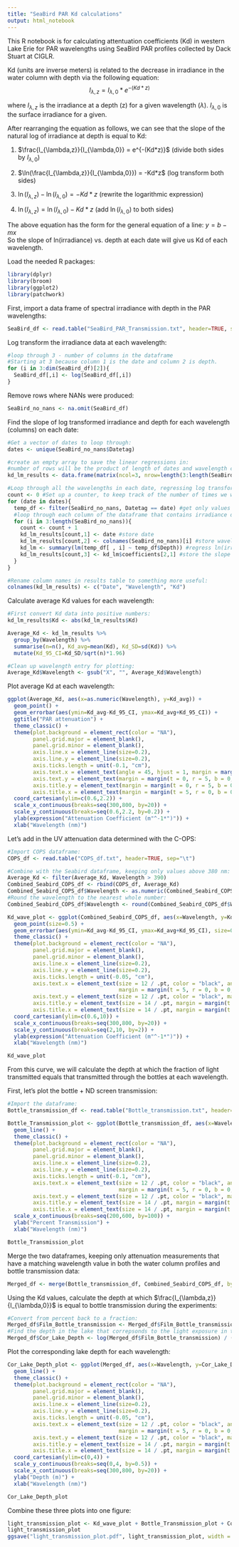 ---
title: "SeaBird PAR Kd calculations"
output: html_notebook
---

This R notebook is for calculating attentuation coefficients (Kd) in western Lake Erie for PAR wavelengths using SeaBird PAR profiles collected by Dack Stuart at CIGLR.  

Kd (units are inverse meters) is related to the decrease in irradiance in the water column with depth via the following equation: 
$$I_{\lambda,z} = I_{\lambda,0} * e^{-(Kd*z)} $$   

where $I_{\lambda,z}$ is the irradiance at a depth (z) for a given wavelength $(\lambda)$. $I_{\lambda,0}$ is the surface irradiance for a given.  

After rearranging the equation as follows, we can see that the slope of the natural log of irradiance at depth is equal to Kd:  

1. $\frac{I_{\lambda,z}}{I_{\lambda,0}} = e^{-(Kd*z)}$ (divide both sides by $I_{\lambda,0}$)  

2. $\ln(\frac{I_{\lambda,z}}{I_{\lambda,0}}) = -Kd*z$ (log transform both sides)   

3. $\ln({I_{\lambda,z}}) - \ln({I_{\lambda,0}}) = -Kd*z$ (rewrite the logarithmic expression)  

4. $\ln({I_{\lambda,z}}) = \ln({I_{\lambda,0}}) - Kd*z$  (add $\ln({I_{\lambda,0}})$ to both sides)  


The above equation has the form for the general equation of a line: $y = b - mx$  
So the slope of ln(irradiance) vs. depth at each date will give us Kd of each wavelength. 

Load the needed R packages:
```{r}
library(dplyr)
library(broom)
library(ggplot2)
library(patchwork)
```

First, import a data frame of spectral irradiance with depth in the PAR wavelengths:  
```{r}
SeaBird_df <- read.table("SeaBird_PAR_Transmission.txt", header=TRUE, sep="\t")
```

Log transform the irradiance data at each wavelength:
```{r}
#loop through 3 - number of columns in the dataframe
#Starting at 3 because column 1 is the date and column 2 is depth.
for (i in 3:dim(SeaBird_df)[2]){
  SeaBird_df[,i] <- log(SeaBird_df[,i])
}
```
Remove rows where NANs were produced:
```{r}
SeaBird_no_nans <- na.omit(SeaBird_df)
```

Find the slope of log transformed irradiance and depth for each wavelength (columns) on each date:  
```{r}
#Get a vector of dates to loop through:
dates <- unique(SeaBird_no_nans$Datetag)

#create an empty array to save the linear regressions in:  
#number of rows will be the product of length of dates and wavelength columns:  
kd_lm_results <- data.frame(matrix(ncol=3, nrow=length(3:length(SeaBird_no_nans)) * length(dates)))

#Loop through all the wavelengths in each date, regressing log transformed irradiance against depth:  
count <- 0 #Set up a counter, to keep track of the number of times we went through the loop and index the results later
for (date in dates){
  temp_df <- filter(SeaBird_no_nans, Datetag == date) #get only values from one date.
  #loop through each column of the dataframe that contains irradiance data. Start at column 3 because dates are in column 1 and depth is in column 2
  for (i in 3:length(SeaBird_no_nans)){ 
    count <- count + 1 
    kd_lm_results[count,1] <- date #store date
    kd_lm_results[count,2] <- colnames(SeaBird_no_nans)[i] #store wavelength
    kd_lm <- summary(lm(temp_df[ , i] ~ temp_df$Depth)) #regress ln(irradiance) vs depth
    kd_lm_results[count,3] <- kd_lm$coefficients[2,1] #store the slope value (Kd)
  }
}

#Rename column names in results table to something more useful:
colnames(kd_lm_results) <- c("Date", "Wavelength", "Kd")
```

Calculate average Kd values for each wavelength:  
```{r}
#First convert Kd data into positive numbers:
kd_lm_results$Kd <- abs(kd_lm_results$Kd)

Average_Kd <- kd_lm_results %>%
  group_by(Wavelength) %>%
  summarise(n=n(), Kd_avg=mean(Kd), Kd_SD=sd(Kd)) %>%
  mutate(Kd_95_CI=Kd_SD/sqrt(n)*1.96)

#Clean up wavelength entry for plotting:
Average_Kd$Wavelength <- gsub("X", "", Average_Kd$Wavelength)
``` 

Plot average Kd at each wavelength:
```{r}
ggplot(Average_Kd, aes(x=as.numeric(Wavelength), y=Kd_avg)) +
  geom_point() +
  geom_errorbar(aes(ymin=Kd_avg-Kd_95_CI, ymax=Kd_avg+Kd_95_CI)) +
  ggtitle("PAR attenuation") +
  theme_classic() +
  theme(plot.background = element_rect(color = "NA"),
        panel.grid.major = element_blank(),
        panel.grid.minor = element_blank(),
        axis.line.x = element_line(size=0.2),
        axis.line.y = element_line(size=0.2),
        axis.ticks.length = unit(-0.1, "cm"),
        axis.text.x = element_text(angle = 45, hjust = 1, margin = margin(t = 5, r = 0, b = 0,)),
        axis.text.y = element_text(margin = margin(t = 0, r = 5, b = 0,)),
        axis.title.y = element_text(margin = margin(t = 0, r = 5, b = 0,)),
        axis.title.x = element_text(margin = margin(t = 5, r = 0, b = 0,))) +
  coord_cartesian(ylim=c(0.6,2.2)) +
  scale_x_continuous(breaks=seq(300,800, by=20)) +
  scale_y_continuous(breaks=seq(0.6,2.2, by=0.2)) +
  ylab(expression("Attenuation Coefficient (m"^-1*")")) +
  xlab("Wavelength (nm)")
```
Let's add in the UV attenuation data determined with the C-OPS:  
```{r}
#Import COPS dataframe:  
COPS_df <- read.table("COPS_df.txt", header=TRUE, sep="\t")

#Combine with the Seabird dataframe, keeping only values above 380 nm:
Average_Kd <- filter(Average_Kd, Wavelength > 390)
Combined_Seabird_COPS_df <- rbind(COPS_df, Average_Kd)
Combined_Seabird_COPS_df$Wavelength <- as.numeric(Combined_Seabird_COPS_df$Wavelength)
#Round the wavelength to the nearest whole number:
Combined_Seabird_COPS_df$Wavelength <- round(Combined_Seabird_COPS_df$Wavelength, digits = 0)

Kd_wave_plot <- ggplot(Combined_Seabird_COPS_df, aes(x=Wavelength, y=Kd_avg)) +
  geom_point(size=0.5) +
  geom_errorbar(aes(ymin=Kd_avg-Kd_95_CI, ymax=Kd_avg+Kd_95_CI), size=0.1) +
  theme_classic() +
  theme(plot.background = element_rect(color = "NA"),
        panel.grid.major = element_blank(),
        panel.grid.minor = element_blank(),
        axis.line.x = element_line(size=0.2),
        axis.line.y = element_line(size=0.2),
        axis.ticks.length = unit(-0.05, "cm"),
        axis.text.x = element_text(size = 12 / .pt, color = "black", angle = 45, hjust = 1,
                                   margin = margin(t = 5, r = 0, b = 0,)),
        axis.text.y = element_text(size = 12 / .pt, color = "black", margin = margin(t = 0, r = 5, b = 0,)),
        axis.title.y = element_text(size = 14 / .pt, margin = margin(t = 0, r = 5, b = 0,)),
        axis.title.x = element_text(size = 14 / .pt, margin = margin(t = 5, r = 0, b = 0,))) +
  coord_cartesian(ylim=c(0.6,10)) +
  scale_x_continuous(breaks=seq(300,800, by=20)) +
  scale_y_continuous(breaks=seq(2,10, by=2)) +
  ylab(expression("Attenuation Coefficient (m"^-1*")")) +
  xlab("Wavelength (nm)")

Kd_wave_plot
```

From this curve, we will calculate the depth at which the fraction of light transmitted equals that transmitted through the bottles at each wavelength.   

First, let's plot the bottle + ND screen transmission:  
```{r}
#Import the dataframe:
Bottle_transmission_df <- read.table("Bottle_transmission.txt", header=TRUE, sep="\t")

Bottle_Transmission_plot <- ggplot(Bottle_transmission_df, aes(x=Wavelength, y=Film_Bottle_transmission)) +
  geom_line() +
  theme_classic() +
  theme(plot.background = element_rect(color = "NA"),
        panel.grid.major = element_blank(),
        panel.grid.minor = element_blank(),
        axis.line.x = element_line(size=0.2),
        axis.line.y = element_line(size=0.2),
        axis.ticks.length = unit(-0.1, "cm"),
        axis.text.x = element_text(size = 12 / .pt, color = "black", angle = 45, hjust = 1,
                                   margin = margin(t = 5, r = 0, b = 0,)),
        axis.text.y = element_text(size = 12 / .pt, color = "black", margin = margin(t = 0, r = 5, b = 0,)),
        axis.title.y = element_text(size = 14 / .pt, margin = margin(t = 0, r = 5, b = 0,)),
        axis.title.x = element_text(size = 14 / .pt, margin = margin(t = 5, r = 0, b = 0,))) +
  scale_x_continuous(breaks=seq(200,600, by=100)) +
  ylab("Percent Transmission") +
  xlab("Wavelength (nm)")

Bottle_Transmission_plot
```

Merge the two dataframes, keeping only attenuation measurements that have a matching wavelength value in both the water column profiles and bottle transmission data:  
```{r}
Merged_df <- merge(Bottle_transmission_df, Combined_Seabird_COPS_df, by="Wavelength", all = FALSE)
```

Using the Kd values, calculate the depth at which $\frac{I_{\lambda,z}}{I_{\lambda,0}}$ is equal to bottle transmission during the experiments:  
```{r}
#Convert from percent back to a fraction:  
Merged_df$Film_Bottle_transmission <- Merged_df$Film_Bottle_transmission / 100
#Find the depth in the lake that correpsonds to the light exposure in the experiments:  
Merged_df$Cor_Lake_Depth <- log(Merged_df$Film_Bottle_transmission) / (Merged_df$Kd_avg * -1)
```

Plot the corresponding lake depth for each wavelength:  
```{r}
Cor_Lake_Depth_plot <- ggplot(Merged_df, aes(x=Wavelength, y=Cor_Lake_Depth)) +
  geom_line() +
  theme_classic() +
  theme(plot.background = element_rect(color = "NA"),
        panel.grid.major = element_blank(),
        panel.grid.minor = element_blank(),
        axis.line.x = element_line(size=0.2),
        axis.line.y = element_line(size=0.2),
        axis.ticks.length = unit(-0.05, "cm"),
        axis.text.x = element_text(size = 12 / .pt, color = "black", angle = 45, hjust = 1,
                                   margin = margin(t = 5, r = 0, b = 0,)),
        axis.text.y = element_text(size = 12 / .pt, color = "black", margin = margin(t = 0, r = 5, b = 0,)),
        axis.title.y = element_text(size = 14 / .pt, margin = margin(t = 0, r = 5, b = 0,)),
        axis.title.x = element_text(size = 14 / .pt, margin = margin(t = 5, r = 0, b = 0,))) +
  coord_cartesian(ylim=c(0,4)) +
  scale_y_continuous(breaks=seq(0,4, by=0.5)) +
  scale_x_continuous(breaks=seq(300,800, by=20)) +
  ylab("Depth (m)") +
  xlab("Wavelength (nm)")

Cor_Lake_Depth_plot
```
Combine these three plots into one figure:  
```{r}
light_transmission_plot <- Kd_wave_plot + Bottle_Transmission_plot + Cor_Lake_Depth_plot + plot_layout(ncol=1)
light_transmission_plot
ggsave("light_transmission_plot.pdf", light_transmission_plot, width = 3.5, height = 7, units = "in", dpi=300)
```








